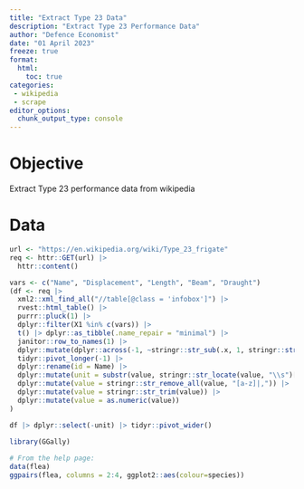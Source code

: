 ```yaml
---
title: "Extract Type 23 Data"
description: "Extract Type 23 Performance Data"
author: "Defence Economist"
date: "01 April 2023"
freeze: true
format:
  html:
    toc: true
categories:
 - wikipedia
 - scrape
editor_options:
  chunk_output_type: console
---
```


# Objective

Extract Type 23 performance data from wikipedia

# Data

```r
url <- "https://en.wikipedia.org/wiki/Type_23_frigate"
req <- httr::GET(url) |>
  httr::content()

vars <- c("Name", "Displacement", "Length", "Beam", "Draught")
(df <- req |>
  xml2::xml_find_all("//table[@class = 'infobox']") |>
  rvest::html_table() |>
  purrr::pluck(1) |>
  dplyr::filter(X1 %in% c(vars)) |>
  t() |> dplyr::as_tibble(.name_repair = "minimal") |>
  janitor::row_to_names(1) |>
  dplyr::mutate(dplyr::across(-1, ~stringr::str_sub(.x, 1, stringr::str_locate(.x, "\\(")[,1]-2))) |>
  tidyr::pivot_longer(-1) |>
  dplyr::rename(id = Name) |>
  dplyr::mutate(unit = substr(value, stringr::str_locate(value, "\\s")[,1]+1, nchar(value))) |>
  dplyr::mutate(value = stringr::str_remove_all(value, "[a-z]|,")) |>
  dplyr::mutate(value = stringr::str_trim(value)) |>
  dplyr::mutate(value = as.numeric(value))
)

df |> dplyr::select(-unit) |> tidyr::pivot_wider()
```

```r

library(GGally)
 
# From the help page:
data(flea)
ggpairs(flea, columns = 2:4, ggplot2::aes(colour=species)) 
```

